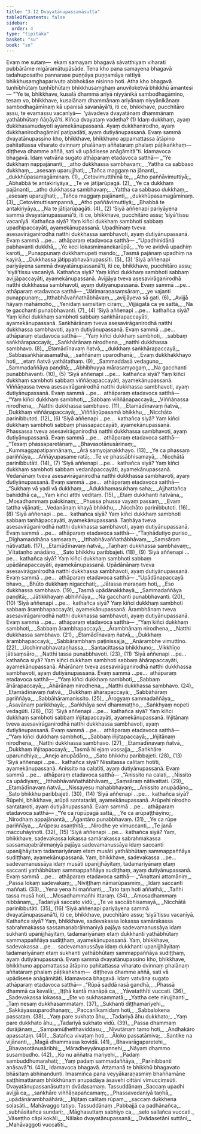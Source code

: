 ```yaml
---
title: "3.12 Dvayatānupassanāsutta"
tableOfContents: false
sidebar:
  order: 4
type: "tipitaka"
basket: "su"
book: "sn"
---
```



<DynamicBreadcrumb />

<Paragraph number="864" book="sn">
Evaṃ me sutaṃ—  ekaṃ samayaṃ bhagavā sāvatthiyaṃ viharati pubbārāme migāramātupāsāde. Tena kho pana samayena bhagavā tadahuposathe pannarase puṇṇāya puṇṇamāya rattiyā bhikkhusaṃghaparivuto abbhokāse nisinno hoti. Atha kho bhagavā tuṇhībhūtaṃ tuṇhībhūtaṃ bhikkhusaṃghaṃ anuviloketvā bhikkhū āmantesi—
</Paragraph>

<Paragraph number="865" book="sn">
“‘Ye te, bhikkhave, kusalā dhammā ariyā niyyānikā sambodhagāmino, tesaṃ vo, bhikkhave, kusalānaṃ dhammānaṃ ariyānaṃ niyyānikānaṃ sambodhagāmīnaṃ kā upanisā savanāyā’ti, iti ce, bhikkhave, pucchitāro assu, te evamassu vacanīyā—  ‘yāvadeva dvayatānaṃ dhammānaṃ yathābhūtaṃ ñāṇāyā’ti. Kiñca dvayataṃ vadetha?
</Paragraph>

<Paragraph number="866" book="sn">
(1) Idaṃ dukkhaṃ, ayaṃ dukkhasamudayoti ayamekānupassanā. Ayaṃ dukkhanirodho, ayaṃ dukkhanirodhagāminī paṭipadāti, ayaṃ dutiyānupassanā. Evaṃ sammā dvayatānupassino kho, bhikkhave, bhikkhuno appamattassa ātāpino pahitattassa viharato dvinnaṃ phalānaṃ aññataraṃ phalaṃ pāṭikaṅkhaṃ—  diṭṭheva dhamme aññā, sati vā upādisese anāgāmitā”ti.
</Paragraph>

<Paragraph number="867" type="center" book="sn">
Idamavoca bhagavā. Idaṃ vatvāna sugato athāparaṃ etadavoca satthā—
</Paragraph>

<Division number="730" book="sn">

<Paragraph number="868" type="verses" book="sn">
_“Ye dukkhaṃ nappajānanti,_  
_atho dukkhassa sambhavaṃ;_  
_Yattha ca sabbaso dukkhaṃ,_  
_asesaṃ uparujjhati;_  
_Tañca maggaṃ na jānanti,_  
_dukkhūpasamagāminaṃ. (1)_  

</Paragraph>

</Division>
<Division number="731" book="sn">

<Paragraph number="869" type="verses" book="sn">
_Cetovimuttihīnā te,_  
_Atho paññāvimuttiyā;_  
_Abhabbā te antakiriyāya,_  
_Te ve jātijarūpagā. (2)_  

</Paragraph>

</Division>
<Division number="732" book="sn">

<Paragraph number="870" type="verses" book="sn">
_Ye ca dukkhaṃ pajānanti,_  
_atho dukkhassa sambhavaṃ;_  
_Yattha ca sabbaso dukkhaṃ,_  
_asesaṃ uparujjhati;_  
_Tañca maggaṃ pajānanti,_  
_dukkhūpasamagāminaṃ. (3)_  

</Paragraph>

</Division>
<Division number="733" book="sn">

<Paragraph number="871" type="verses" book="sn">
_Cetovimuttisampannā,_  
_Atho paññāvimuttiyā;_  
_Bhabbā te antakiriyāya,_  
_Na te jātijarūpagāti. (4)_  

</Paragraph>

<Paragraph number="872" book="sn">
(2) ‘Siyā aññenapi pariyāyena sammā dvayatānupassanā’ti, iti ce, bhikkhave, pucchitāro assu; ‘siyā’tissu vacanīyā. Kathañca siyā? Yaṃ kiñci dukkhaṃ sambhoti sabbaṃ upadhipaccayāti, ayamekānupassanā. Upadhīnaṃ tveva asesavirāganirodhā natthi dukkhassa sambhavoti, ayaṃ dutiyānupassanā. Evaṃ sammā …pe…  athāparaṃ etadavoca satthā—
</Paragraph>

</Division>
<Division number="734" book="sn">

<Paragraph number="873" type="verses" book="sn">
_“Upadhinidānā pabhavanti dukkhā,_  
_Ye keci lokasmimanekarūpā;_  
_Yo ve avidvā upadhiṃ karoti,_  
_Punappunaṃ dukkhamupeti mando;_  
_Tasmā pajānaṃ upadhiṃ na kayirā,_  
_Dukkhassa jātippabhavānupassīti. (5)_  

</Paragraph>

<Paragraph number="874" book="sn">
(3) ‘Siyā aññenapi pariyāyena sammā dvayatānupassanā’ti, iti ce, bhikkhave, pucchitāro assu; ‘siyā’tissu vacanīyā. Kathañca siyā? Yaṃ kiñci dukkhaṃ sambhoti sabbaṃ avijjāpaccayāti, ayamekānupassanā. Avijjāya tveva asesavirāganirodhā natthi dukkhassa sambhavoti, ayaṃ dutiyānupassanā. Evaṃ sammā …pe…  athāparaṃ etadavoca satthā—
</Paragraph>

</Division>
<Division number="735" book="sn">

<Paragraph number="875" type="verses" book="sn">
_“Jātimaraṇasaṃsāraṃ,_  
_ye vajanti punappunaṃ;_  
_Itthabhāvaññathābhāvaṃ,_  
_avijjāyeva sā gati. (6)_  

</Paragraph>

</Division>
<Division number="736" book="sn">

<Paragraph number="876" type="verses" book="sn">
_Avijjā hāyaṃ mahāmoho,_  
_Yenidaṃ saṃsitaṃ ciraṃ;_  
_Vijjāgatā ca ye sattā,_  
_Na te gacchanti punabbhavanti. (7)_  

</Paragraph>

<Paragraph number="877" book="sn">
(4) ‘Siyā aññenapi …pe…  kathañca siyā? Yaṃ kiñci dukkhaṃ sambhoti sabbaṃ saṅkhārapaccayāti, ayamekānupassanā. Saṅkhārānaṃ tveva asesavirāganirodhā natthi dukkhassa sambhavoti, ayaṃ dutiyānupassanā. Evaṃ sammā …pe…  athāparaṃ etadavoca satthā—
</Paragraph>

</Division>
<Division number="737" book="sn">

<Paragraph number="878" type="verses" book="sn">
_“Yaṃ kiñci dukkhaṃ sambhoti,_  
_sabbaṃ saṅkhārapaccayā;_  
_Saṅkhārānaṃ nirodhena,_  
_natthi dukkhassa sambhavo. (8)_  

</Paragraph>

</Division>
<Division number="738" book="sn">

<Paragraph number="879" type="verses" book="sn">
_Etamādīnavaṃ ñatvā,_  
_dukkhaṃ saṅkhārapaccayā;_  
_Sabbasaṅkhārasamathā,_  
_saññānaṃ uparodhanā;_  
_Evaṃ dukkhakkhayo hoti,_  
_etaṃ ñatvā yathātathaṃ. (9)_  

</Paragraph>

</Division>
<Division number="739" book="sn">

<Paragraph number="880" type="verses" book="sn">
_Sammaddasā vedaguno,_  
_Sammadaññāya paṇḍitā;_  
_Abhibhuyya mārasaṃyogaṃ,_  
_Na gacchanti punabbhavanti. (10)_  

</Paragraph>

<Paragraph number="881" book="sn">
(5) ‘Siyā aññenapi …pe…  kathañca siyā? Yaṃ kiñci dukkhaṃ sambhoti sabbaṃ viññāṇapaccayāti, ayamekānupassanā. Viññāṇassa tveva asesavirāganirodhā natthi dukkhassa sambhavoti, ayaṃ dutiyānupassanā. Evaṃ sammā …pe…  athāparaṃ etadavoca satthā—
</Paragraph>

</Division>
<Division number="740" book="sn">

<Paragraph number="882" type="verses" book="sn">
_“Yaṃ kiñci dukkhaṃ sambhoti,_  
_Sabbaṃ viññāṇapaccayā;_  
_Viññāṇassa nirodhena,_  
_Natthi dukkhassa sambhavo. (11)_  

</Paragraph>

</Division>
<Division number="741" book="sn">

<Paragraph number="883" type="verses" book="sn">
_Etamādīnavaṃ ñatvā,_  
_Dukkhaṃ viññāṇapaccayā;_  
_Viññāṇūpasamā bhikkhu,_  
_Nicchāto parinibbutoti. (12)_  

</Paragraph>

<Paragraph number="884" book="sn">
(6) ‘Siyā aññenapi …pe…  kathañca siyā? Yaṃ kiñci dukkhaṃ sambhoti sabbaṃ phassapaccayāti, ayamekānupassanā. Phassassa tveva asesavirāganirodhā natthi dukkhassa sambhavoti, ayaṃ dutiyānupassanā. Evaṃ sammā …pe…  athāparaṃ etadavoca satthā—
</Paragraph>

</Division>
<Division number="742" book="sn">

<Paragraph number="885" type="verses" book="sn">
_“Tesaṃ phassaparetānaṃ,_  
_Bhavasotānusārinaṃ;_  
_Kummaggapaṭipannānaṃ,_  
_Ārā saṃyojanakkhayo. (13)_  

</Paragraph>

</Division>
<Division number="743" book="sn">

<Paragraph number="886" type="verses" book="sn">
_Ye ca phassaṃ pariññāya,_  
_Aññāyupasame ratā;_  
_Te ve phassābhisamayā,_  
_Nicchātā parinibbutāti. (14)_  

</Paragraph>

<Paragraph number="887" book="sn">
(7) ‘Siyā aññenapi …pe…  kathañca siyā? Yaṃ kiñci dukkhaṃ sambhoti sabbaṃ vedanāpaccayāti, ayamekānupassanā. Vedanānaṃ tveva asesavirāganirodhā natthi dukkhassa sambhavoti, ayaṃ dutiyānupassanā. Evaṃ sammā …pe…  athāparaṃ etadavoca satthā—
</Paragraph>

</Division>
<Division number="744" book="sn">

<Paragraph number="888" type="verses" book="sn">
_“Sukhaṃ vā yadi vā dukkhaṃ,_  
_Adukkhamasukhaṃ saha;_  
_Ajjhattañca bahiddhā ca,_  
_Yaṃ kiñci atthi veditaṃ. (15)_  

</Paragraph>

</Division>
<Division number="745" book="sn">

<Paragraph number="889" type="verses" book="sn">
_Etaṃ dukkhanti ñatvāna,_  
_Mosadhammaṃ palokinaṃ;_  
_Phussa phussa vayaṃ passaṃ,_  
_Evaṃ tattha vijānati;_  
_Vedanānaṃ khayā bhikkhu,_  
_Nicchāto parinibbutoti. (16)_  

</Paragraph>

<Paragraph number="890" book="sn">
(8) ‘Siyā aññenapi …pe…  kathañca siyā? Yaṃ kiñci dukkhaṃ sambhoti sabbaṃ taṇhāpaccayāti, ayamekānupassanā. Taṇhāya tveva asesavirāganirodhā natthi dukkhassa sambhavoti, ayaṃ dutiyānupassanā. Evaṃ sammā …pe…  athāparaṃ etadavoca satthā—
</Paragraph>

</Division>
<Division number="746" book="sn">

<Paragraph number="891" type="verses" book="sn">
_“Taṇhādutiyo puriso,_  
_Dīghamaddhāna saṃsaraṃ;_  
_Itthabhāvaññathābhāvaṃ,_  
_Saṃsāraṃ nātivattati. (17)_  

</Paragraph>

</Division>
<Division number="747" book="sn">

<Paragraph number="892" type="verses" book="sn">
_Etamādīnavaṃ ñatvā,_  
_Taṇhaṃ dukkhassa sambhavaṃ;_  
_Vītataṇho anādāno,_  
_Sato bhikkhu paribbajeti. (18)_  

</Paragraph>

<Paragraph number="893" book="sn">
(9) ‘Siyā aññenapi …pe…  kathañca siyā? Yaṃ kiñci dukkhaṃ sambhoti sabbaṃ upādānapaccayāti, ayamekānupassanā. Upādānānaṃ tveva asesavirāganirodhā natthi dukkhassa sambhavoti, ayaṃ dutiyānupassanā. Evaṃ sammā …pe…  athāparaṃ etadavoca satthā—
</Paragraph>

</Division>
<Division number="748" book="sn">

<Paragraph number="894" type="verses" book="sn">
_“Upādānapaccayā bhavo,_  
_Bhūto dukkhaṃ nigacchati;_  
_Jātassa maraṇaṃ hoti,_  
_Eso dukkhassa sambhavo. (19)_  

</Paragraph>

</Division>
<Division number="749" book="sn">

<Paragraph number="895" type="verses" book="sn">
_Tasmā upādānakkhayā,_  
_Sammadaññāya paṇḍitā;_  
_Jātikkhayaṃ abhiññāya,_  
_Na gacchanti punabbhavanti. (20)_  

</Paragraph>

<Paragraph number="896" book="sn">
(10) ‘Siyā aññenapi …pe…  kathañca siyā? Yaṃ kiñci dukkhaṃ sambhoti sabbaṃ ārambhapaccayāti, ayamekānupassanā. Ārambhānaṃ tveva asesavirāganirodhā natthi dukkhassa sambhavoti, ayaṃ dutiyānupassanā. Evaṃ sammā …pe…  athāparaṃ etadavoca satthā—
</Paragraph>

</Division>
<Division number="750" book="sn">

<Paragraph number="897" type="verses" book="sn">
_“Yaṃ kiñci dukkhaṃ sambhoti,_  
_Sabbaṃ ārambhapaccayā;_  
_Ārambhānaṃ nirodhena,_  
_Natthi dukkhassa sambhavo. (21)_  

</Paragraph>

</Division>
<Division number="751" book="sn">

<Paragraph number="898" type="verses" book="sn">
_Etamādīnavaṃ ñatvā,_  
_Dukkhaṃ ārambhapaccayā;_  
_Sabbārambhaṃ paṭinissajja,_  
_Anārambhe vimuttino. (22)_  

</Paragraph>

</Division>
<Division number="752" book="sn">

<Paragraph number="899" type="verses" book="sn">
_Ucchinnabhavataṇhassa,_  
_Santacittassa bhikkhuno;_  
_Vikkhīṇo jātisaṃsāro,_  
_Natthi tassa punabbhavoti. (23)_  

</Paragraph>

<Paragraph number="900" book="sn">
(11) ‘Siyā aññenapi …pe…  kathañca siyā? Yaṃ kiñci dukkhaṃ sambhoti sabbaṃ āhārapaccayāti, ayamekānupassanā. Āhārānaṃ tveva asesavirāganirodhā natthi dukkhassa sambhavoti, ayaṃ dutiyānupassanā. Evaṃ sammā …pe…  athāparaṃ etadavoca satthā—
</Paragraph>

</Division>
<Division number="753" book="sn">

<Paragraph number="901" type="verses" book="sn">
_“Yaṃ kiñci dukkhaṃ sambhoti,_  
_Sabbaṃ āhārapaccayā;_  
_Āhārānaṃ nirodhena,_  
_Natthi dukkhassa sambhavo. (24)_  

</Paragraph>

</Division>
<Division number="754" book="sn">

<Paragraph number="902" type="verses" book="sn">
_Etamādīnavaṃ ñatvā,_  
_Dukkhaṃ āhārapaccayā;_  
_Sabbāhāraṃ pariññāya,_  
_Sabbāhāramanissito. (25)_  

</Paragraph>

</Division>
<Division number="755" book="sn">

<Paragraph number="903" type="verses" book="sn">
_Ārogyaṃ sammadaññāya,_  
_Āsavānaṃ parikkhayā;_  
_Saṅkhāya sevī dhammaṭṭho,_  
_Saṅkhyaṃ nopeti vedagūti. (26)_  

</Paragraph>

<Paragraph number="904" book="sn">
(12) ‘Siyā aññenapi …pe…  kathañca siyā? Yaṃ kiñci dukkhaṃ sambhoti sabbaṃ iñjitapaccayāti, ayamekānupassanā. Iñjitānaṃ tveva asesavirāganirodhā natthi dukkhassa sambhavoti, ayaṃ dutiyānupassanā. Evaṃ sammā …pe…  athāparaṃ etadavoca satthā—
</Paragraph>

</Division>
<Division number="756" book="sn">

<Paragraph number="905" type="verses" book="sn">
_“Yaṃ kiñci dukkhaṃ sambhoti,_  
_Sabbaṃ iñjitapaccayā;_  
_Iñjitānaṃ nirodhena,_  
_Natthi dukkhassa sambhavo. (27)_  

</Paragraph>

</Division>
<Division number="757" book="sn">

<Paragraph number="906" type="verses" book="sn">
_Etamādīnavaṃ ñatvā,_  
_Dukkhaṃ iñjitapaccayā;_  
_Tasmā hi ejaṃ vossajja,_  
_Saṅkhāre uparundhiya;_  
_Anejo anupādāno,_  
_Sato bhikkhu paribbajeti. (28)_  

</Paragraph>

<Paragraph number="907" book="sn">
(13) ‘Siyā aññenapi …pe…  kathañca siyā? Nissitassa calitaṃ hotīti, ayamekānupassanā. Anissito na calatīti, ayaṃ dutiyānupassanā. Evaṃ sammā …pe…  athāparaṃ etadavoca satthā—
</Paragraph>

</Division>
<Division number="758" book="sn">

<Paragraph number="908" type="verses" book="sn">
_“Anissito na calati,_  
_Nissito ca upādiyaṃ;_  
_Itthabhāvaññathābhāvaṃ,_  
_Saṃsāraṃ nātivattati. (29)_  

</Paragraph>

</Division>
<Division number="759" book="sn">

<Paragraph number="909" type="verses" book="sn">
_Etamādīnavaṃ ñatvā,_  
_Nissayesu mahabbhayaṃ;_  
_Anissito anupādāno,_  
_Sato bhikkhu paribbajeti. (30)_  

</Paragraph>

<Paragraph number="910" book="sn">
(14) ‘Siyā aññenapi …pe…  kathañca siyā? Rūpehi, bhikkhave, arūpā santatarāti, ayamekānupassanā. Arūpehi nirodho santataroti, ayaṃ dutiyānupassanā. Evaṃ sammā …pe…  athāparaṃ etadavoca satthā—
</Paragraph>

</Division>
<Division number="760" book="sn">

<Paragraph number="911" type="verses" book="sn">
_“Ye ca rūpūpagā sattā,_  
_Ye ca arūpaṭṭhāyino;_  
_Nirodhaṃ appajānantā,_  
_Āgantāro punabbhavaṃ. (31)_  

</Paragraph>

</Division>
<Division number="761" book="sn">

<Paragraph number="912" type="verses" book="sn">
_Ye ca rūpe pariññāya,_  
_Arūpesu asaṇṭhitā;_  
_Nirodhe ye vimuccanti,_  
_Te janā maccuhāyinoti. (32)_  

</Paragraph>

<Paragraph number="913" book="sn">
(15) ‘Siyā aññenapi …pe…  kathañca siyā? Yaṃ, bhikkhave, sadevakassa lokassa samārakassa sabrahmakassa sassamaṇabrāhmaṇiyā pajāya sadevamanussāya idaṃ saccanti upanijjhāyitaṃ tadamariyānaṃ etaṃ musāti yathābhūtaṃ sammappaññāya sudiṭṭhaṃ, ayamekānupassanā. Yaṃ, bhikkhave, sadevakassa …pe…  sadevamanussāya idaṃ musāti upanijjhāyitaṃ, tadamariyānaṃ etaṃ saccanti yathābhūtaṃ sammappaññāya sudiṭṭhaṃ, ayaṃ dutiyānupassanā. Evaṃ sammā …pe…  athāparaṃ etadavoca satthā—
</Paragraph>

</Division>
<Division number="762" book="sn">

<Paragraph number="914" type="verses" book="sn">
_“Anattani attamāniṃ,_  
_Passa lokaṃ sadevakaṃ;_  
_Niviṭṭhaṃ nāmarūpasmiṃ,_  
_Idaṃ saccanti maññati. (33)_  

</Paragraph>

</Division>
<Division number="763" book="sn">

<Paragraph number="915" type="verses" book="sn">
_Yena yena hi maññanti,_  
_Tato taṃ hoti aññathā;_  
_Tañhi tassa musā hoti,_  
_Mosadhammañhi ittaraṃ. (34)_  

</Paragraph>

</Division>
<Division number="764" book="sn">

<Paragraph number="916" type="verses" book="sn">
_Amosadhammaṃ nibbānaṃ,_  
_Tadariyā saccato vidū;_  
_Te ve saccābhisamayā,_  
_Nicchātā parinibbutāti. (35)_  

</Paragraph>

<Paragraph number="917" book="sn">
(16) ‘Siyā aññenapi pariyāyena sammā dvayatānupassanā’ti, iti ce, bhikkhave, pucchitāro assu; ‘siyā’tissu vacanīyā. Kathañca siyā? Yaṃ, bhikkhave, sadevakassa lokassa samārakassa sabrahmakassa sassamaṇabrāhmaṇiyā pajāya sadevamanussāya idaṃ sukhanti upanijjhāyitaṃ, tadamariyānaṃ etaṃ dukkhanti yathābhūtaṃ sammappaññāya sudiṭṭhaṃ, ayamekānupassanā. Yaṃ, bhikkhave, sadevakassa …pe…  sadevamanussāya idaṃ dukkhanti upanijjhāyitaṃ tadamariyānaṃ etaṃ sukhanti yathābhūtaṃ sammappaññāya sudiṭṭhaṃ, ayaṃ dutiyānupassanā. Evaṃ sammā dvayatānupassino kho, bhikkhave, bhikkhuno appamattassa ātāpino pahitattassa viharato dvinnaṃ phalānaṃ aññataraṃ phalaṃ pāṭikaṅkhaṃ—  diṭṭheva dhamme aññā, sati vā upādisese anāgāmitāti. Idamavoca bhagavā. Idaṃ vatvāna sugato athāparaṃ etadavoca satthā—
</Paragraph>

</Division>
<Division number="765" book="sn">

<Paragraph number="918" type="verses" book="sn">
_“Rūpā saddā rasā gandhā,_  
_Phassā dhammā ca kevalā;_  
_Iṭṭhā kantā manāpā ca,_  
_Yāvatatthīti vuccati. (36)_  

</Paragraph>

</Division>
<Division number="766" book="sn">

<Paragraph number="919" type="verses" book="sn">
_Sadevakassa lokassa,_  
_Ete vo sukhasammatā;_  
_Yattha cete nirujjhanti,_  
_Taṃ nesaṃ dukkhasammataṃ. (37)_  

</Paragraph>

</Division>
<Division number="767" book="sn">

<Paragraph number="920" type="verses" book="sn">
_Sukhanti diṭṭhamariyehi,_  
_Sakkāyassuparodhanaṃ;_  
_Paccanīkamidaṃ hoti,_  
_Sabbalokena passataṃ. (38)_  

</Paragraph>

</Division>
<Division number="768" book="sn">

<Paragraph number="921" type="verses" book="sn">
_Yaṃ pare sukhato āhu,_  
_Tadariyā āhu dukkhato;_  
_Yaṃ pare dukkhato āhu,_  
_Tadariyā sukhato vidū. (39)_  

</Paragraph>

</Division>
<Division number="769" book="sn">

<Paragraph number="922" type="verses" book="sn">
_Passa dhammaṃ durājānaṃ,_  
_Sampamūḷhetthaviddasu;_  
_Nivutānaṃ tamo hoti,_  
_Andhakāro apassataṃ. (40)_  

</Paragraph>

</Division>
<Division number="770" book="sn">

<Paragraph number="923" type="verses" book="sn">
_Satañca vivaṭaṃ hoti,_  
_Āloko passatāmiva;_  
_Santike na vijānanti,_  
_Magā dhammassa kovidā. (41)_  

</Paragraph>

</Division>
<Division number="771" book="sn">

<Paragraph number="924" type="verses" book="sn">
_Bhavarāgaparetehi,_  
_Bhavasotānusāribhi;_  
_Māradheyyānupannehi,_  
_Nāyaṃ dhammo susambudho. (42)_  

</Paragraph>

</Division>
<Division number="772" book="sn">

<Paragraph number="925" type="verses" book="sn">
_Ko nu aññatra mariyehi,_  
_Padaṃ sambuddhumarahati;_  
_Yaṃ padaṃ sammadaññāya,_  
_Parinibbanti anāsavā”ti. (43)_  

</Paragraph>

<Paragraph number="926" book="sn">
Idamavoca bhagavā. Attamanā te bhikkhū bhagavato bhāsitaṃ abhinandunti. Imasmiñca pana veyyākaraṇasmiṃ bhaññamāne saṭṭhimattānaṃ bhikkhūnaṃ anupādāya āsavehi cittāni vimucciṃsūti.

</Paragraph>
</Division>

<Paragraph number="927" type="center" book="sn">
Dvayatānupassanāsuttaṃ dvādasamaṃ.



</Paragraph>

<Paragraph number="928" type="center" book="sn">
Tassuddānaṃ


</Paragraph>

<Paragraph number="929" type="verses" book="sn">
_Saccaṃ upadhi avijjā ca,_  
_saṅkhāre viññāṇapañcamaṃ;_  
_Phassavedaniyā taṇhā,_  
_upādānārambhaāhārā;_  
_Iñjitaṃ calitaṃ rūpaṃ,_  
_saccaṃ dukkhena soḷasāti._  


</Paragraph>

<Paragraph number="930" type="center" book="sn">
Mahāvaggo tatiyo.



</Paragraph>

<Paragraph number="931" type="center" book="sn">
Tassuddānaṃ


</Paragraph>

<Paragraph number="932" type="verses" book="sn">
_Pabbajjā ca padhānañca,_  
_subhāsitañca sundari;_  
_Māghasuttaṃ sabhiyo ca,_  
_selo sallañca vuccati._  

</Paragraph>

<Paragraph number="933" type="verses" book="sn">
_Vāseṭṭho cāpi kokāli,_  
_Nālako dvayatānupassanā;_  
_Dvādasetāni suttāni,_  
_Mahāvaggoti vuccatīti._
</Paragraph>